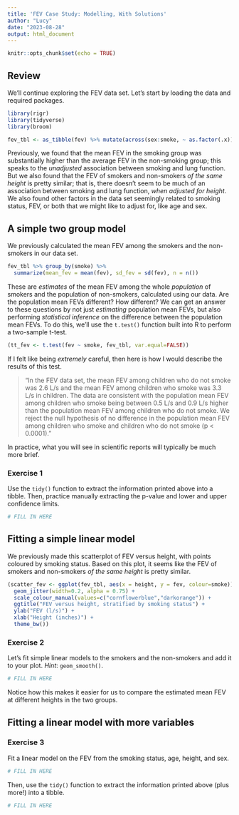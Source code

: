 ```yaml
---
title: 'FEV Case Study: Modelling, With Solutions'
author: "Lucy"
date: "2023-08-28"
output: html_document
---
```


```r
knitr::opts_chunk$set(echo = TRUE)
```

## Review 

We'll continue exploring the FEV data set. Let's start by loading the data and required packages.

```r
library(rigr) 
library(tidyverse)
library(broom)

fev_tbl <- as_tibble(fev) %>% mutate(across(sex:smoke, ~ as.factor(.x)))
```

Previously, we found that the mean FEV in the smoking group was substantially higher than the average FEV in the non-smoking group; this speaks to the *unadjusted* association between smoking and lung function. But we also found that the FEV of smokers and non-smokers *of the same height* is pretty similar; that is, there doesn't seem to be much of an association between smoking and lung function, *when adjusted for height*. We also found other factors in the data set seemingly related to smoking status, FEV, or both that we might like to adjust for, like age and sex. 

## A simple two group model 

We previously calculated the mean FEV among the smokers and the non-smokers in our data set. 

```r
fev_tbl %>% group_by(smoke) %>% 
  summarize(mean_fev = mean(fev), sd_fev = sd(fev), n = n())
```

These are *estimates* of the mean FEV among the whole *population* of smokers and the population of non-smokers, calculated using our data. Are the population mean FEVs different? How different? We can get an answer to these questions by not just *estimating* population mean FEVs, but also performing *statistical inference* on the difference between the population mean FEVs. To do this, we'll use the `t.test()` function built into R to perform a two-sample t-test. 

```r
(tt_fev <- t.test(fev ~ smoke, fev_tbl, var.equal=FALSE))
```

If I felt like being *extremely* careful, then here is how I would describe the results of this test. 

> "In the FEV data set, the mean FEV among children who do not smoke was 2.6 L/s and the mean FEV among children who smoke was 3.3 L/s in children. The data are consistent with the population mean FEV among children who smoke being between 0.5 L/s and 0.9 L/s higher than the population mean FEV among children who do not smoke. We reject the null hypothesis of no difference in the population mean FEV among children who smoke and children who do not smoke (p < 0.0001)."

In practice, what you will see in scientific reports will typically be much more brief.

### Exercise 1

Use the `tidy()` function to extract the information printed above into a tibble. Then, practice manually extracting the p-value and lower and upper confidence limits. 

```r
# FILL IN HERE
```

## Fitting a simple linear model 

We previously made this scatterplot of FEV versus height, with points coloured by smoking status. Based on this plot, it seems like the FEV of smokers and non-smokers *of the same height* is pretty similar. 

```r
(scatter_fev <- ggplot(fev_tbl, aes(x = height, y = fev, colour=smoke)) + 
  geom_jitter(width=0.2, alpha = 0.75) + 
  scale_colour_manual(values=c("cornflowerblue","darkorange")) + 
  ggtitle("FEV versus height, stratified by smoking status") +
  ylab("FEV (l/s)") +
  xlab("Height (inches)") + 
  theme_bw())
```

### Exercise 2 

Let's fit simple linear models to the smokers and the non-smokers and add it to your plot. *Hint*: `geom_smooth()`.

```r
# FILL IN HERE
```

Notice how this makes it easier for us to compare the estimated mean FEV at different heights in the two groups. 

## Fitting a linear model with more variables

### Exercise 3

Fit a linear model on the FEV from the smoking status, age, height, and sex. 

```r
# FILL IN HERE
```

Then, use the `tidy()` function to extract the information printed above (plus more!) into a tibble. 

```r
# FILL IN HERE
```

